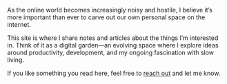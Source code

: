As the online world becomes increasingly noisy and hostile, I believe it’s more important than ever to carve out our own personal space on the internet.

This site is where I share notes and articles about the things I’m interested in. Think of it as a digital garden—an evolving space where I explore ideas around productivity, development, and my ongoing fascination with slow living.

If you like something you read here, feel free to [reach out](mailto:jchpetty@gmail.com) and let me know.